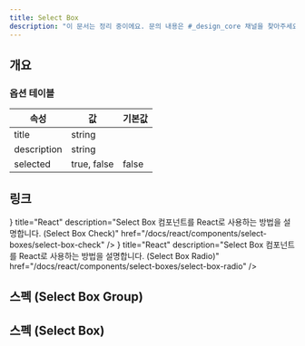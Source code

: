 ```yaml
---
title: Select Box
description: "이 문서는 정리 중이에요. 문의 내용은 #_design_core 채널을 찾아주세요."
---
```


<SanityGuideline title="Select Box" />

## 개요

### 옵션 테이블

| 속성        | 값          | 기본값 |
| ----------- | ----------- | ------ |
| title       | string      |        |
| description | string      |        |
| selected    | true, false | false  |

## 링크

<Cards>
  <Card
    icon={<AtomIcon />}
    title="React"
    description="Select Box 컴포넌트를 React로 사용하는 방법을 설명합니다. (Select Box Check)"
    href="/docs/react/components/select-boxes/select-box-check"
  />
  <Card
    icon={<AtomIcon />}
    title="React"
    description="Select Box 컴포넌트를 React로 사용하는 방법을 설명합니다. (Select Box Radio)"
    href="/docs/react/components/select-boxes/select-box-radio"
  />
</Cards>

## 스펙 (Select Box Group)

<ComponentSpecBlock id="select-box-group" />

## 스펙 (Select Box)

<ComponentSpecBlock id="select-box" />
